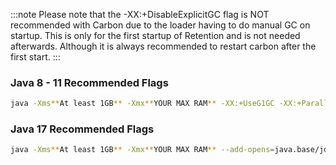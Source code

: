 :::note
Please note that the -XX:+DisableExplicitGC flag is NOT recommended with Carbon due to the loader having to do manual GC on startup. This is only for the first startup of Retention and is not needed afterwards. Although it is always recommended to restart carbon after the first start.
:::

### Java 8 - 11 Recommended Flags
```bash
java -Xms**At least 1GB** -Xmx**YOUR MAX RAM** -XX:+UseG1GC -XX:+ParallelRefProcEnabled -XX:+UnlockExperimentalVMOptions -XX:+AlwaysPreTouch -XX:G1NewSizePercent=30 -XX:G1MaxNewSizePercent=40 -XX:G1HeapRegionSize=8M -XX:G1ReservePercent=20 -XX:G1HeapWastePercent=5 -XX:G1MixedGCCountTarget=4 -XX:InitiatingHeapOccupancyPercent=15 -XX:G1MixedGCLiveThresholdPercent=90 -XX:G1RSetUpdatingPauseTimePercent=5 -XX:SurvivorRatio=32 -XX:+PerfDisableSharedMem -XX:MaxGCPauseMillis=30 -XX:MaxTenuringThreshold=1 -jar server.jar
```
### Java 17 Recommended Flags
```bash
java -Xms**At least 1GB** -Xmx**YOUR MAX RAM** --add-opens=java.base/jdk.internal.misc=ALL-UNNAMED --add-opens=java.base/jdk.internal.reflect=ALL-UNNAMED --add-opens=java.base/java.lang=ALL-UNNAMED -XX:+UnlockExperimentalVMOptions -XX:+UseZGC -XX:+AlwaysPreTouch -XX:+PerfDisableSharedMem -XX:-ZUncommit -XX:+ParallelRefProcEnabled -noverify -jar server.jar
```